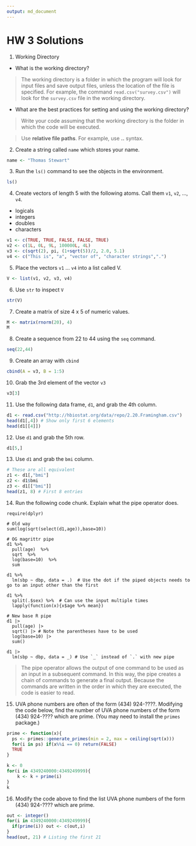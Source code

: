 ```yaml
---
output: md_document
---
```


# HW 3 Solutions

1. Working Directory

* What is the working directory?

>The working directory is a folder in which the program will look for input files and save output files, unless the location of the file is specified.  For example, the command `read.csv("survey.csv")` will look for the `survey.csv` file in the working directory.

* What are the best practices for setting and using the working directory?

>Write your code assuming that the working directory is the folder in which the code will be executed.

>Use **relative file paths**.  For example, use **..** syntax.

2. Create a string called `name` which stores your name.

```r
name <- "Thomas Stewart"
```

3. Run the `ls()` command to see the objects in the environment.

```r
ls()
```

4. Create vectors of length 5 with the following atoms.  Call them `v1`, `v2`, ..., `v4`.

* logicals
* integers
* doubles
* characters

```r
v1 <- c(TRUE, TRUE, FALSE, FALSE, TRUE)
v2 <- c(1L, 0L, 9L, 100000L, 4L)
v3 <- c(sqrt(2), pi, (1+sqrt(5))/2, 2.0, 5.1)
v4 <- c("This is", "a", "vector of", "character strings",".")
```

5. Place the vectors `v1` ... `v4` into a list called V.

```r
V <- list(v1, v2, v3, v4)
```

6. Use `str` to inspect `V`

```r
str(V)
```

7. Create a matrix of size 4 x 5 of numeric values.

```r
M <- matrix(rnorm(20), 4)
M
```

8. Create a sequence from 22 to 44 using the `seq` command.

```r
seq(22,44)
```

9. Create an array with `cbind`

```r
cbind(A = v3, B = 1:5)
```

10. Grab the 3rd element of the vector `v3`

```r
v3[3]
```

11. Use the following data frame, `d1`, and grab the 4th column.

```r
d1 <- read.csv("http://hbiostat.org/data/repo/2.20.Framingham.csv")
head(d1[,4]) # Show only first 6 elements
head(d1[[4]])
```

12. Use `d1` and grab the 5th row.

```r
d1[5,]
```

13. Use `d1` and grab the `bmi` column.

```r
# These are all equivalent
z1 <- d1[,"bmi"]
z2 <- d1$bmi
z3 <- d1[["bmi"]]
head(z1, 8) # First 8 entries
```

14. Run the following code chunk.  Explain what the pipe operator does.

```
require(dplyr)

# Old way
sum(log(sqrt(select(d1,age)),base=10))

# OG magrittr pipe
d1 %>% 
  pull(age)  %>% 
  sqrt  %>% 
  log(base=10)  %>% 
  sum

d1 %>% 
  lm(sbp ~ dbp, data = .)  # Use the dot if the piped objects needs to go to an input other than the first

d1 %>% 
  split(.$sex) %>%  # Can use the input multiple times
  lapply(function(x){x$age %>% mean})

# New base R pipe
d1 |> 
  pull(age) |> 
  sqrt() |> # Note the parentheses have to be used
  log(base=10) |> 
  sum()

d1 |>  
  lm(sbp ~ dbp, data = _) # Use `_` instead of `.` with new pipe
```

>The pipe operator allows the output of one command to be used as an input in a subsequent command.  In this way, the pipe creates a chain of commands to generate a final output.  Because the commands are written in the order in which they are executed, the code is easier to read.

15.  UVA phone numbers are often of the form (434) 924-????.  Modifying the code below, find the number of UVA phone numbers of the form (434) 924-???? which are prime.  (You may need to install the `primes` package.)

```r
prime <- function(x){
  ps <- primes::generate_primes(min = 2, max = ceiling(sqrt(x)))
  for(i in ps) if(x%%i == 0) return(FALSE)
  TRUE
}

k <- 0
for(i in 4349240000:4349249999){
    k <- k + prime(i)
}
k
```

16. Modify the code above to find the list UVA phone numbers of the form (434) 924-???? which are prime.

```r
out <- integer()
for(i in 4349240000:4349249999){
  if(prime(i)) out <- c(out,i)
}
head(out, 21) # Listing the first 21
```